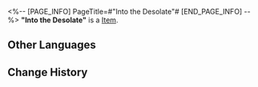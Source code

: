 <%-- [PAGE_INFO]
PageTitle=#"Into the Desolate"#
[END_PAGE_INFO] --%>
{{Item Infobox
|title       = "Into the Desolate"
|id          = 210206
|image       = Item Into the Desolate.png
|type        = 
|invCategory = Valuables
|rarity      = 3
|effect      =
A record that can be played on the Express' phonograph. It might be a chance acquisition or a gift from someone else. All sorts of memories surge up when the music plays &mdash; the smiles, encounters, touches, and the excitement of battle. Maybe that is why people still collect records even as society rapidly advances.
The current record contains the track, "Into the Desolate."
|description =

''The wind blows and the waves roar, the leaves quake, and valleys echo.''
}}
'''"Into the Desolate"''' is a [[Item]].

==Other Languages==
{{Other Languages
|en   = "Into the Desolate"
|zhs  = 《鹤唳》
|zht  = 〈鶴唳〉
|ja   = 『鶴唳』
|ko   = ≪두루미 울음≫
|es   = Hacia la desolación
|fr   = « Into the Desolate »
|ru   = Into the Desolate
|th   = "Into the Desolate"
|vi   = "Hạc Kêu"
|de   = „In die Einöde“
|id   = "Into the Desolate"
|pt   = "Into the Desolate"
}}

==Change History==
{{Change History|2.0}}